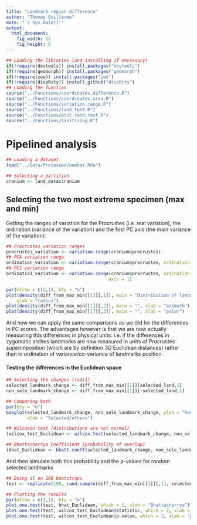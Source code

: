 ```yaml
---
title: "Landmark region difference"
author: "Thomas Guillerme"
date: "`r Sys.Date()`"
output:
  html_document:
    fig_width: 12
    fig_height: 6
---
```


```r
## Loading the libraries (and installing if necessary)
if(!require(devtools)) install.packages("devtools")
if(!require(geomorph)) install.packages("geomorph")
if(!require(zoo)) install.packages("zoo")
if(!require(dispRity)) install_github("dispRity")
## Loading the function
source("../Functions/coordinates.difference.R")
source("../Functions/coordinates.area.R")
source("../Functions/variation.range.R")
source("../Functions/rand.test.R")
source("../Functions/plot.rand.test.R")
source("../Functions/sanitizing.R")
```

# Pipelined analysis


```r
## Loading a dataset
load("../Data/Processed/wombat.Rda")

## Selecting a partition
cranium <- land_data$cranium
```


## Selecting the two most extreme specimen (max and min)

Getting the ranges of variation for the Procrustes (i.e. real variation), the ordination (variance of the variation) and the first PC axis (the main variance of the variation):

```r
## Procrustes variation ranges
procrustes_variation <- variation.range(cranium$procrustes)
## PCA variation range
ordination_variation <- variation.range(cranium$procrustes, ordination = cranium$ordination)
## PC1 variation range
ordinatio1_variation <- variation.range(cranium$procrustes, ordination = cranium$ordination,
                                       axis = 1)
```










```r
par(mfrow = c(3,1), bty = "n")
plot(density(diff_from_max_min[[1]][,1]), main = "Distribution of landmark changes",
    xlab = "radius")
plot(density(diff_from_max_min[[1]][,2]), main = "", xlab = "azimuth")
plot(density(diff_from_max_min[[1]][,3]), main = "", xlab = "polar")
```

And now we can apply the same comparisons as we did for the differences in PC scores.
The advantages however is that we are now actually measuring this differences in physical units: i.e. if the differences in zygomatic arches landmarks are now measured in units of Procrustes superimposition (which are by definition 3D Euclidean distances) rather than in ordination of variance/co-variance of landmarks position.



#### Testing the differences in the Euclidean space

```r
## Selecting the changes (radii)
selected_landmark_change <- diff_from_max_min[[1]][selected_land,1]
non_sele_landmark_change <- diff_from_max_min[[1]][-selected_land,1]

## Comparing both
par(bty = "n")
boxplot(selected_landmark_change, non_sele_landmark_change, ylab = "Radius",
        xlab = "Selected/others")

## Wilcoxon test (distributions are not normal)
(wilcox_test_Euclidean <- wilcox.test(selected_landmark_change, non_sele_landmark_change))

## Bhattacharrya Coefficient (probability of overlap)
(bhat_Euclidean <- bhatt.coeff(selected_landmark_change, non_sele_landmark_change))
```

And then simulate both this probability and the p-values for random selected landmarks

```r
## Doing it on 100 bootstraps
test <- replicate(100, rand.sample(diff_from_max_min[[1]][,1], selected_land))

## Plotting the results
par(mfrow = c(3,1), bty = "n")
plot.one.test(test, bhat_Euclidean, which = 1, xlab = "Bhattacharrya")
plot.one.test(test, wilcox_test_Euclidean$statistic, which = 2, xlab = "Wilcox W")
plot.one.test(test, wilcox_test_Euclidean$p.value, which = 3, xlab = "p value")
```
